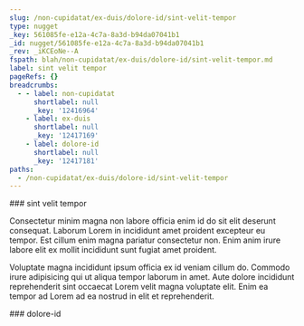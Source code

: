 ```yaml
---
slug: /non-cupidatat/ex-duis/dolore-id/sint-velit-tempor
type: nugget
_key: 561085fe-e12a-4c7a-8a3d-b94da07041b1
_id: nugget/561085fe-e12a-4c7a-8a3d-b94da07041b1
_rev: _iKCEoNe--A
fspath: blah/non-cupidatat/ex-duis/dolore-id/sint-velit-tempor.md
label: sint velit tempor
pageRefs: {}
breadcrumbs:
  - - label: non-cupidatat
      shortlabel: null
      _key: '12416964'
    - label: ex-duis
      shortlabel: null
      _key: '12417169'
    - label: dolore-id
      shortlabel: null
      _key: '12417181'
paths:
  - /non-cupidatat/ex-duis/dolore-id/sint-velit-tempor
---
```


<NuggetArea>
<Nugget slug="/non-cupidatat/ex-duis/dolore-id/sint-velit-tempor" type="nugget" _key="561085fe-e12a-4c7a-8a3d-b94da07041b1" _id="nugget/561085fe-e12a-4c7a-8a3d-b94da07041b1" _rev="_iKCEoNe--A" fspath="blah/non-cupidatat/ex-duis/dolore-id/sint-velit-tempor.md" label="sint velit tempor" paths="/non-cupidatat/ex-duis/dolore-id/sint-velit-tempor">
<NuggetBody>
### sint velit tempor

Consectetur minim magna non labore officia enim id do sit elit deserunt consequat. Laborum Lorem in incididunt amet proident excepteur eu tempor. Est cillum enim magna pariatur consectetur non. Enim anim irure labore elit ex mollit incididunt sunt fugiat amet proident.

Voluptate magna incididunt ipsum officia ex id veniam cillum do. Commodo irure adipisicing qui ut aliqua tempor laborum in amet. Aute dolore incididunt reprehenderit sint occaecat Lorem velit magna voluptate elit. Enim ea tempor ad Lorem ad ea nostrud in elit et reprehenderit.

</NuggetBody>
<Breadcrumbs>
<Crumbs>
<Crumb _key="12416964" label="non-cupidatat" /><Crumb _key="12417169" label="ex-duis" /><Crumb _key="12417181" label="dolore-id" />
</Crumbs>
</Breadcrumbs>
</Nugget>

<NuggetsInbound>
</NuggetsInbound>
<NuggetsOutbound>
</NuggetsOutbound>
</NuggetArea>
<PassagesInbound>
<Passage direction="inbound" type="passage" _key="12417181" _id="passage/12417181" _rev="_iKCEoNe---" label="dolore-id" passage="dolore-id" fspath="blah/non-cupidatat/ex-duis/dolore-id" paths="/non-cupidatat/ex-duis/dolore-id" slug="/non-cupidatat/ex-duis/dolore-id">
<NuggetBody>
### dolore-id

</NuggetBody>
<Breadcrumbs>
<Crumbs>
<Crumb _key="12416964" label="non-cupidatat" /><Crumb _key="12417169" label="ex-duis" />
</Crumbs>
</Breadcrumbs>
</Passage>

</PassagesInbound>
<PassagesOutbound>
</PassagesOutbound>